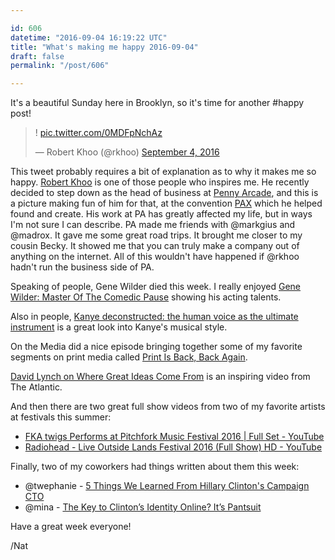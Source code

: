 ```yaml
---

id: 606
datetime: "2016-09-04 16:19:22 UTC"
title: "What's making me happy 2016-09-04"
draft: false
permalink: "/post/606"

---
```


It's a beautiful Sunday here in Brooklyn, so it's time for another #happy post!

<blockquote class="twitter-tweet" data-lang="en"><p lang="und" dir="ltr">! <a href="https://t.co/0MDFpNchAz">pic.twitter.com/0MDFpNchAz</a></p>&mdash; Robert Khoo (@rkhoo) <a href="https://twitter.com/rkhoo/status/772280805972385792">September 4, 2016</a></blockquote>
<script async src="//platform.twitter.com/widgets.js" charset="utf-8"></script>

This tweet probably requires a bit of explanation as to why it makes me so happy. [Robert Khoo](https://en.wikipedia.org/wiki/Robert_Khoo) is one of those people who inspires me. He recently decided to step down as the head of business at [Penny Arcade](https://www.penny-arcade.com/), and this is a picture making fun of him for that, at the convention [PAX](https://en.wikipedia.org/wiki/PAX_(event)) which he helped found and create. His work at PA has greatly affected my life, but in ways I'm not sure I can describe. PA made me friends with @markgius and @madrox. It gave me some great road trips. It brought me closer to my cousin Becky. It showed me that you can truly make a company out of anything on the internet. All of this wouldn't have happened if @rkhoo hadn't run the business side of PA.

Speaking of people, Gene Wilder died this week. I really enjoyed [Gene Wilder: Master Of The Comedic Pause](https://www.youtube.com/watch?v=MFq9AbVZSbo&feature=youtu.be) showing his acting talents.

Also in people, [Kanye deconstructed: the human voice as the ultimate instrument](http://www.vox.com/2016/9/1/12735222/kanye-west-human-voice-instrument) is a great look into Kanye's musical style.

On the Media did a nice episode bringing together some of my favorite segments on print media called [Print Is Back, Back Again](http://pca.st/z9ZT).

[David Lynch on Where Great Ideas Come From](http://www.theatlantic.com/video/index/491738/david-lynch-on-where-great-ideas-come-from/) is an inspiring video from The Atlantic.

And then there are two great full show videos from two of my favorite artists at festivals this summer:

 - [FKA twigs Performs at Pitchfork Music Festival 2016 | Full Set - YouTube](https://www.youtube.com/watch?v=0QW3uyDG0IM&feature=youtu.be)
 - [Radiohead - Live Outside Lands Festival 2016 (Full Show) HD - YouTube](https://www.youtube.com/watch?v=PsYxwPCGxy8&feature=youtu.be)


Finally, two of my coworkers had things written about them this week:

 - @twephanie - [5 Things We Learned From Hillary Clinton's Campaign CTO](http://fortune.com/2016/08/29/hillary-clinton-cto-stephanie-hannon/)
 - @mina - [The Key to Clinton’s Identity Online? It’s Pantsuit](https://www.wired.com/2016/09/key-clintons-identity-online-pantsuit/)

Have a great week everyone!

/Nat


